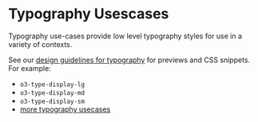 
<Meta title="whitelabel/o3-foundation/o3-typography/Usecases" />

# Typography Usescases

Typography use-cases provide low level typography styles for use in a variety of contexts.

See our [design guidelines for typography](https://origami-beta.ft.com/whitelabel/guides/typography/) for previews and CSS snippets.
For example:

- `o3-type-display-lg`
- `o3-type-display-md`
- `o3-type-display-sm`
- [more typography usecases](https://origami-beta.ft.com/whitelabel/guides/typography/)

